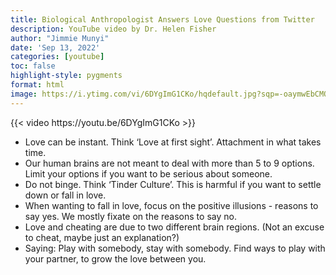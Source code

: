 ```yaml
---
title: Biological Anthropologist Answers Love Questions from Twitter
description: YouTube video by Dr. Helen Fisher
author: "Jimmie Munyi"
date: 'Sep 13, 2022'
categories: [youtube]
toc: false
highlight-style: pygments
format: html
image: https://i.ytimg.com/vi/6DYgImG1CKo/hqdefault.jpg?sqp=-oaymwEbCMQBEG5IVfKriqkDDggBFQAAiEIYAXABwAEG&rs=AOn4CLA5eSYgJtaEBc4llXXZc65BEKaGig
---
```



{{< video https://youtu.be/6DYgImG1CKo >}}

- Love can be instant. Think 'Love at first sight'. Attachment in what takes time.
- Our human brains are not meant to deal with more than 5 to 9 options. Limit your options if you want to be serious about someone.
- Do not binge. Think 'Tinder Culture'. This is harmful if you want to settle down or fall in love.
- When wanting to fall in love, focus on the positive illusions - reasons to say yes. We mostly fixate on the reasons to say no.
- Love and cheating are due to two different brain regions. (Not an excuse to cheat, maybe just an explanation?)
- Saying: Play with somebody, stay with somebody. Find ways to play with your partner, to grow the love between you.